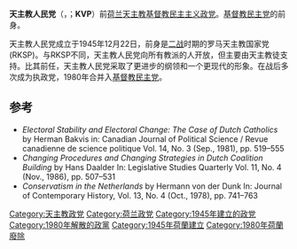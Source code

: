{{Infobox political party
|country=荷兰
|native_name = Katholieke Volkspartij
|name = 天主教人民党
|party_logo =KVP_Netherlands.png
|colorcode=#51A02E
|leader = [[卡尔·罗梅|卡尔·罗梅]] 1945-1961<br>[[维姆·德·科尔特|维姆·德·科尔特]] 1961-1963<br>[[诺尔贝特·施梅尔泽|诺尔贝特·施梅尔泽]] 1963-1971<br>[[弗朗茨·安德里森|弗朗茨·安德里森]] 1971-1977
|foundation  = 1945年12月22日
|dissolution = 1980年<br>(并入[[基督教民主党_(荷兰)|基督教民主党]])
|merged = [[基督教民主党_(荷兰)|基督教民主党]]
|ideology = [[基督教民主主义|基督教民主主义]]
|international = 无 
|european = 无
|europarl = [[欧洲人民党|基督教民主党团]]
|colours = 无
|headquarters =
}}
'''天主教人民党'''（{{lang-en|Catholic People's Party}}，{{lang-nl|Katholieke Volkspartij}}；'''KVP'''）前[[荷兰|荷兰]][[天主教|天主教]][[基督教民主主义|基督教民主主义]][[荷兰政党列表|政党]]。[[基督教民主党_(荷兰)|基督教民主党]]的前身。

天主教人民党成立于1945年12月22日，前身是[[第二次世界大战|二战]]时期的罗马天主教国家党(RKSP)。与RKSP不同，天主教人民党向所有教派的人开放，但主要由天主教徒支持。比其前任，天主教人民党采取了更进步的纲领和一个更现代的形象。在战后多次成为执政党，1980年合并入[[基督教民主党_(荷兰)|基督教民主党]]。

== 参考 ==
* ''Electoral Stability and Electoral Change: The Case of Dutch Catholics'' by Herman Bakvis in: Canadian Journal of Political Science / Revue canadienne de science politique Vol. 14, No. 3 (Sep., 1981), pp. 519–555
* ''Changing Procedures and Changing Strategies in Dutch Coalition Building'' by Hans Daalder In: Legislative Studies Quarterly Vol. 11, No. 4 (Nov., 1986), pp. 507–531
* ''Conservatism in the Netherlands'' by Hermann von der Dunk In: Journal of Contemporary History, Vol. 13, No. 4 (Oct., 1978), pp. 741–763

[[Category:天主教政党|Category:天主教政党]]
[[Category:荷兰政党|Category:荷兰政党]]
[[Category:1945年建立的政党|Category:1945年建立的政党]]
[[Category:1980年解散的政黨|Category:1980年解散的政黨]]
[[Category:1945年荷蘭建立|Category:1945年荷蘭建立]]
[[Category:1980年荷蘭廢除|Category:1980年荷蘭廢除]]